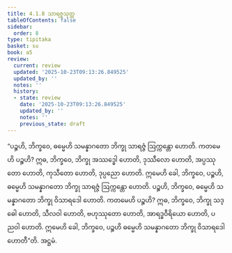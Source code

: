 ```yaml
---
title: 4.1.8 သာရဇ္ဇသုတ္တ
tableOfContents: false
sidebar:
  order: 8
type: tipitaka
basket: su
book: a5
review:
  current: review
  updated: '2025-10-23T09:13:26.849525'
  updated_by: ''
  notes: ''
  history:
  - state: review
    date: '2025-10-23T09:13:26.849525'
    updated_by: ''
    notes: ''
    previous_state: draft
---
```



<ReviewStatus review={frontmatter.review} showDetails={true} />

<HypothesisAnnotation frontmatter={frontmatter} />

<DynamicBreadcrumb />

<Division number="158" book="a5" e="ch" v="16" p="161">

<Paragraph number="921" book="a5">
“ပဉ္စဟိ, ဘိက္ခဝေ, ဓမ္မေဟိ သမန္နာဂတော ဘိက္ခု သာရဇ္ဇံ ဩက္ကန္တော ဟောတိ. ကတမေဟိ ပဉ္စဟိ? ဣဓ, ဘိက္ခဝေ, ဘိက္ခု အဿဒ္ဓေါ ဟောတိ, ဒုဿီလော ဟောတိ, အပ္ပဿုတော ဟောတိ, ကုသီတော ဟောတိ, ဒုပ္ပညော ဟောတိ. ဣမေဟိ ခေါ, ဘိက္ခဝေ, ပဉ္စဟိ, ဓမ္မေဟိ သမန္နာဂတော ဘိက္ခု သာရဇ္ဇံ ဩက္ကန္တော ဟောတိ.
</Paragraph>

<Paragraph number="922" book="a5">
ပဉ္စဟိ, ဘိက္ခဝေ, ဓမ္မေဟိ သမန္နာဂတော ဘိက္ခု ဝိသာရဒေါ ဟောတိ. ကတမေဟိ ပဉ္စဟိ? ဣဓ, ဘိက္ခဝေ, ဘိက္ခု သဒ္ဓေါ ဟောတိ, သီလဝါ ဟောတိ, ဗဟုဿုတော ဟောတိ, အာရဒ္ဓဝီရိယော ဟောတိ, ပညဝါ ဟောတိ. ဣမေဟိ ခေါ, ဘိက္ခဝေ, ပဉ္စဟိ ဓမ္မေဟိ သမန္နာဂတော ဘိက္ခု ဝိသာရဒေါ ဟောတီ”တိ.

</Paragraph>
</Division>

<Paragraph number="923" type="center" book="a5">
အဋ္ဌမံ.
</Paragraph>